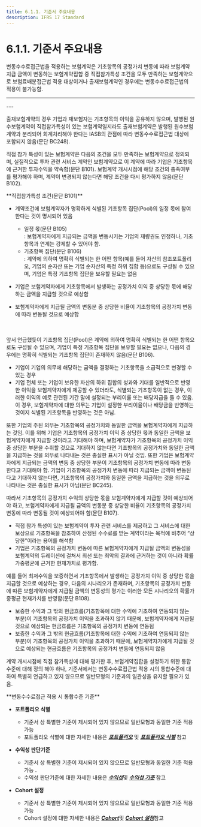 ```yaml
---
title: 6.1.1. 기준서 주요내용
description: IFRS 17 Standard
---
```


# 6.1.1. 기준서 주요내용

변동수수료접근법을 적용하는 보험계약은 기초항목의 공정가치 변동에 따라 보험계약 지급 금액이 변동하는 보험계약집합 중 직접참가특성 조건을 모두 만족하는 보험계약으로 보험료배분접근법 적용 대상이거나 출재보험계약인 경우에는 변동수수료접근법의 적용이 불가능함.&#x20;

---
<CenterImg src="/ifrs/그림6-2.png" width="700" caption="[변동수수료접근법 적용 대상]"/>
---

출재보험계약의 경우 기업과 재보험자는 기초항목의 이익을 공유하지 않으며, 발행된 원수보험계약이 직접참가특성이 있는 보험계약일지라도 출재보험계약은 발행된 원수보험계약과 분리되어 회계처리해야 한다는 IASB의 관점에 따라 변동수수료접근법 대상에 포함되지 않음(문단 BC248).&#x20;

직접 참가 특성이 있는 보험계약은 다음의 조건을 모두 만족하는 보험계약으로 정의되며, 실질적으로 투자 관련 서비스 계약인 보험계약으로 이 계약에 따라 기업은 기초항목에 근거한 투자수익을 약속함(문단 B101). 보험계약 개시시점에 해당 조건의 충족여부를 평가해야 하며, 계약이 변경되지 않는다면 해당 조건을 다시 평가하지 않음(문단 B102).

<Callout severity="success">
**직접참가특성 조건(문단 B101)**&#x20;

* 계약조건에 보험계약자가 명확하게 식별된 기초항목 집단(Pool)의 일정 몫에 참여한다는 것이 명시되어 있음&#x20;
  * 일정 몫(문단 B105)&#x20;    \
    : 보험계약자에게 지급되는 금액을 변동시키는 기업의 재량권도 인정하나, 기초항목과 연계는 강제할 수 있어야 함.
  *    기초항목 집단(문단 B106)    \
    : 계약에 의하여 명확히 식별되는 한 어떤 항목(예를 들어 자산의 참조포트폴리오, 기업의 순자산 또는 기업 순자산의 특정 하위 집합 등)으로도 구성될 수 있으며, 기업은 특정 기초항목 집단을 보유할 필요는 없음

* 기업은 보험계약자에게 기초항목에서 발생하는 공정가치 이익 중 상당한 몫에 해당하는 금액을 지급할 것으로 예상함

* 보험계약자에게 지급될 금액의 변동분 중 상당한 비율이 기초항목의 공정가치 변동에 따라 변동될 것으로 예상함
</Callout>

<br/><br/>
앞서 언급했듯이 기초항목 집단(Pool)은 계약에 의하여 명확히 식별되는 한 어떤 항목으로도 구성될 수 있으며, 기업이 특정 기초항목 집단을 보유할 필요는 없으나, 다음의 경우에는 명확히 식별되는 기초항목 집단이 존재하지 않음(문단 B106).&#x20;

* 기업이 기업의 의무에 해당하는 금액을 결정하는 기초항목을 소급적으로 변경할 수 있는 경우
* 기업 전체 또는 기업이 보유한 자산의 하위 집합의 성과와 기대를 일반적으로 반영한 이익을 보험계약자에게 제공할 수 있더라도, 식별되는 기초항목이 없는 경우, 이러한 이익의 예로 관련된 기간 말에 설정되는 부리이률 또는 배당지급을 들 수 있음. 이 경우, 보험계약자에 대한 의무는 기업이 설정한 부리이율이나 배당금을 반영하는 것이지 식별된 기초항목을 반영하는 것은 아님.

또한 기업의 주된 의무는 기초항목의 공정가치와 동일한 금액을 보험계약자에게 지급하는 것임. 이를 위해 기업은 기초항목의 공정가치 이익 중 상당한 몫과 동일한 금액을 보험계약자에게 지급할 것이라고 기대해야 하며, 보험계약자가 기초항목의 공정가치 이익 중 상당한 부분을 수취할 것으로 기대하지 않는다면 기초항목의 공정가치와 동일한 금액을 지급하는 것을 의무로 나타내는 것은 충실한 표시가 아닐 것임. 또한 기업은 보험계약자에게 지급되는 금액의 변동 중 상당한 부분이 기초항목의 공정가치 변동에 따라 변동한다고 기대해야 함. 기업이 기초항목의 공정가치 변동에 따라 지급되는 금액이 변동된다고 기대하지 않는다면, 기초항목의 공정가치와 동일한 금액을 지급하는 것을 의무로 나타내는 것은 충실한 표시가 아님(문단 BC245). &#x20;

따라서 기초항목의 공정가치 수익의 상당한 몫을 보험계약자에게 지급할 것이 예상되어야 하고, 보험계약자에게 지급될 금액의 변동분 중 상당한 비율이 기초항목의 공정가치 변동에 따라 변동될 것이 예상되어야 함(문단 B107).

* 직접 참가 특성이 있는 보험계약이 투자 관련 서비스를 제공하고 그 서비스에 대한 보상으로 기초항목을 참조하여 산정된 수수료를 받는 계약이라는 목적에 비추어 “상당한”이라는 용어를 해석함&#x20;
* 기업은 기초항목의 공정가치 변동에 따른 보험계약자에게 지급될 금액의 변동성을 보험계약의 듀레이션에 걸쳐서 최선 또는 최악의 결과에 근거하는 것이 아니라 확률가중평균에 근거한 현재가치로 평가함.&#x20;

예를 들어 최저수익을 보증하면서 기초항목에서 발생하는 공정가치 이익 중 상당한 몫을 지급할 것으로 예상하는 경우, 다음의 시나리오가 존재하며, 기초항목의 공정가치 변동에 따른 보험계약자에게 지급될 금액의 변동성의 평가는 이러한 모든 시나리오의 확률가중평균 현재가치를 반영함(문단 B108).

* 보증한 수익과 그 밖의 현금흐름(기초항목에 대한 수익에 기초하여 연동되지 않는 부분)이 기초항목의 공정가치 이익을 초과하지 않기 때문에, 보험계약자에게 지급될 것으로 예상되는 현금흐름은 기초항목의 공정가치 변동에 연동됨&#x20;
* 보증한 수익과 그 밖의 현금흐름(기초항목에 대한 수익에 기초하여 연동되지 않는 부분)이 기초항목의 공정가치 이익을 초과하기 때문에, 보험계약자가에게 지급될 것으로 예상되는 현금흐름은 기초항목의 공정가치 변동에 연동되지 않음

계약 개시시점에 직접 참가특성에 대해 평가한 후, 보험계약집합을 설정하기 위한 통합수준에 대해 정의 해야 하나, 기준서에서는 변동수수료접근법 적용 시의 통합수준에 대하여 특별히 언급하고 있지 않으므로 일반모형의 기준과의 일관성을 유지할 필요가 있음.&#x20;

<Callout severity="success">
**변동수수료접근 적용 시 통합수준 기준**&#x20;

* **포트폴리오 식별**&#x20;
  * 기준서 상 특별한 기준이 제시되어 있지 않으므로 일반모형과 동일한 기준 적용 가능&#x20;
  *    포트폴리오 식별에 대한 자세한 내용은 [_**포트폴리오**_](/ifrs/231) 및 [_**포트폴리오 식별**_](/ifrs/233) 참고&#x20;

* **수익성 판단기준**
  * 기준서 상 특별한 기준이 제시되어 있지 않으므로 일반모형과 동일한 기준 적용 가능 .&#x20;
  * 수익성 판단기준에 대한 자세한 내용은 [_**수익성**_](/ifrs/231)및 [_**수익성 기준**_](/ifrs/233) 참고&#x20;

* **Cohort 설정**
  * 기준서 상 특별한 기준이 제시되어 있지 않으므로 일반모형과 동일한 기준 적용 가능
  * Cohort 설정에 대한 자세한 내용은 [_**Cohort**_](/ifrs/231)및 [_**Cohort 설정**_](/ifrs/233)참고
</Callout>
